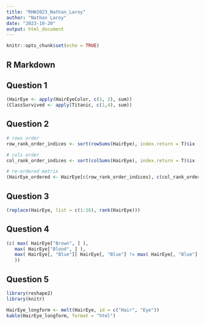 ```yaml
---
title: "RHW2023_Nathan_Laroy"
author: "Nathan Laroy"
date: "2023-10-20"
output: html_document
---
```


```r
knitr::opts_chunk$set(echo = TRUE)
```

## R Markdown

## Question 1
```r
(HairEye <- apply(HairEyeColor, c(1, 2), sum))
(ClassSurvived <- apply(Titanic, c(1,4), sum))
```

## Question 2
```r
# rows order
row_rank_order_indices <- sort(rowSums(HairEye), index.return = T)$ix

# cols order
col_rank_order_indices <- sort(colSums(HairEye), index.return = T)$ix

# re-ordered matrix
(HairEye_ordered <- HairEye[c(row_rank_order_indices), c(col_rank_order_indices)])
```

## Question 3
```r
(replace(HairEye, list = c(1:16), rank(HairEye)))
```

## Question 4
```r
(c( max( HairEye["Brown", ] ), 
   max( HairEye["Blond", ] ), 
   max( HairEye[, "Blue"][ HairEye[, "Blue"] != max( HairEye[, "Blue"] ) ])
   ))
```

## Question 5
```r
library(reshape2)
library(knitr)

HairEye_longform <- melt(HairEye, id = c("Hair", "Eye"))
kable(HairEye_longform, format = "html")
```